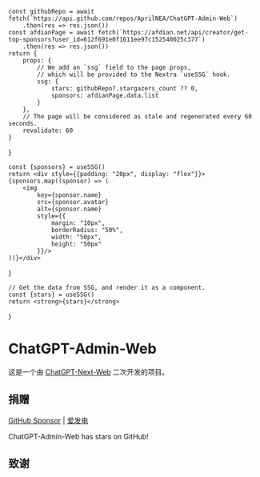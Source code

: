 
    const githubRepo = await fetch(`https://api.github.com/repos/AprilNEA/ChatGPT-Admin-Web`)
        .then(res => res.json())
    const afdianPage = await fetch(`https://afdian.net/api/creator/get-top-sponsors?user_id=612f691e0f1611ee97c152540025c377`)
        .then(res => res.json())
    return {
        props: {
            // We add an `ssg` field to the page props,
            // which will be provided to the Nextra `useSSG` hook.
            ssg: {
                stars: githubRepo?.stargazers_count ?? 0,
                sponsors: afdianPage.data.list
            }
        },
        // The page will be considered as stale and regenerated every 60 seconds.
        revalidate: 60
    }
}

    const {sponsors} = useSSG()
    return <div style={{padding: "20px", display: "flex"}}>{sponsors.map((sponsor) => (
        <img
            key={sponsor.name}
            src={sponsor.avatar}
            alt={sponsor.name}
            style={{
                margin: "10px",
                borderRadius: "50%",
                width: "50px",
                height: "50px"
            }}/>
    ))}</div>
}

    // Get the data from SSG, and render it as a component.
    const {stars} = useSSG()
    return <strong>{stars}</strong>
}



# ChatGPT-Admin-Web

这是一个由 [ChatGPT-Next-Web](https://github.com/Yidadaa/ChatGPT-Next-Web) 二次开发的项目。

<Cards>
  <Card title="手动安装" href="/start" />
  <Card title="更新日志" href="/update-log" />
</Cards>

## 捐赠

[GitHub Sponsor](https://github.com/sponsors/AprilNEA) | [爱发电](https://afdian.net/a/aprilnea)

ChatGPT-Admin-Web has <Stars /> stars on GitHub!

## 致谢

<Sponsors/>
